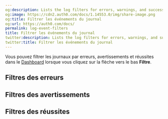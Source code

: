 ```yaml
---
og:description: Lists the log filters for errors, warnings, and success events.
og:image: https://cdn2.auth0.com/docs/1.14553.0/img/share-image.png
og:title: Filtrer les événements du journal
og:url: https://auth0.com/docs/
permalink: log-event-filters
title: Filtrer les événements du journal
twitter:description: Lists the log filters for errors, warnings, and success events.
twitter:title: Filtrer les événements du journal
---
```


Vous pouvez filtrer les journaux par erreurs, avertissements et réussites dans le [Dashboard](%24%7Bmanage_url%7D/#/logs) lorsque vous cliquez sur la flèche vers le bas **Filtre**.

## Filtres des erreurs



## Filtres des avertissements



## Filtres des réussites